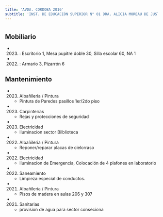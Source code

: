 ```yaml
---
title: 'AVDA. CORDOBA 2016'
subtitle: 'INST. DE EDUCACIÓN SUPERIOR N° 01 DRA. ALICIA MOREAU DE JUSTO - CENS N° 13'
---
```


#


## Mobiliario

*  (2023) : Escritorio 1, Mesa pupitre doble 30, Silla escolar 60, NA 1 

*  (2022) : Armario 3, Pizarrón 6 





## Mantenimiento

*  (2023) Albañileria / Pintura 
    + Pintura de Paredes pasillos 1er/2do piso

*  (2023) Carpinterías 
    + Rejas y protecciones de seguridad

*  (2023) Electricidad 
    + Iluminacion sector Bilblioteca

*  (2022) Albañileria / Pintura 
    + Reponer/reparar placas de cielorraso

*  (2022) Electricidad 
    + Iluminacion de  Emergencia, Colocación de 4 plafones en laboratorio

*  (2022) Saneamiento 
    + Limpieza especial de conductos.

*  (2021) Albañileria / Pintura 
    + Pisos de madera en aulas 206 y 307

*  (2021) Sanitarias 
    + provision de agua para sector conseciona



